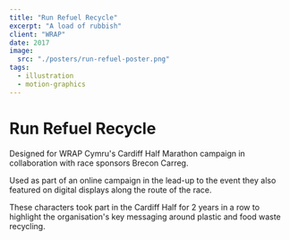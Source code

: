 ```yaml
---
title: "Run Refuel Recycle"
excerpt: "A load of rubbish"
client: "WRAP"
date: 2017
image:
  src: "./posters/run-refuel-poster.png"
tags:
  - illustration
  - motion-graphics
---
```



# Run Refuel Recycle

Designed for WRAP Cymru's Cardiff Half Marathon campaign in collaboration with race sponsors Brecon Carreg.

Used as part of an online campaign in the lead-up to the event they also featured on digital displays along the route of the race.

<Vimeo
	class="video"
	posterQuality="max"
	id="187953217"
/>

These characters took part in the Cardiff Half for 2 years in a row to highlight the organisation's key messaging around plastic and food waste recycling.
